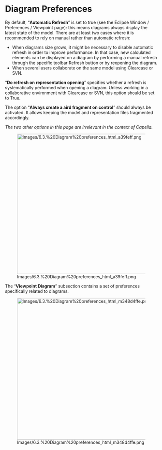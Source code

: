             
= Diagram Preferences =
 
By default, &ldquo;'''Automatic Refresh'''&rdquo; is set to true (see the Eclipse Window / Preferences / Viewpoint page): this means diagrams always display the latest state of the model. There are at least two cases where it is recommended to rely on manual rather than automatic refresh:

 
* When diagrams size grows, it might be necessary to disable automatic 	refresh in order to improve performance. In that case, new 	calculated elements can be displayed on a diagram by performing a 	manual refresh through the specific toolbar Refresh button or by 	reopening the diagram.
* When several users collaborate on the same model using Clearcase or 	SVN.
 
&ldquo;'''Do refresh on representation opening'''&rdquo; specifies whether a refresh is systematically performed when opening a diagram. Unless working in a collaborative environment with Clearcase or SVN, this option should be set to True.

 
The option &ldquo;'''Always create a aird fragment on control'''&rdquo; should always be activated. It allows keeping the model and representation files fragmented accordingly.

 
''The two other options in this page are irrelevant in the context of Capella.''

 
[[Image:Images/6.3.%20Diagram%20preferences_html_a39feff.png|637x462px]]

 
The &ldquo;'''Viewpoint Diagram'''&rdquo; subsection contains a set of preferences specifically related to diagrams.

 
[[Image:Images/6.3.%20Diagram%20preferences_html_m348d4ffe.png|641x467px]]

 
<br>
<br>

   
